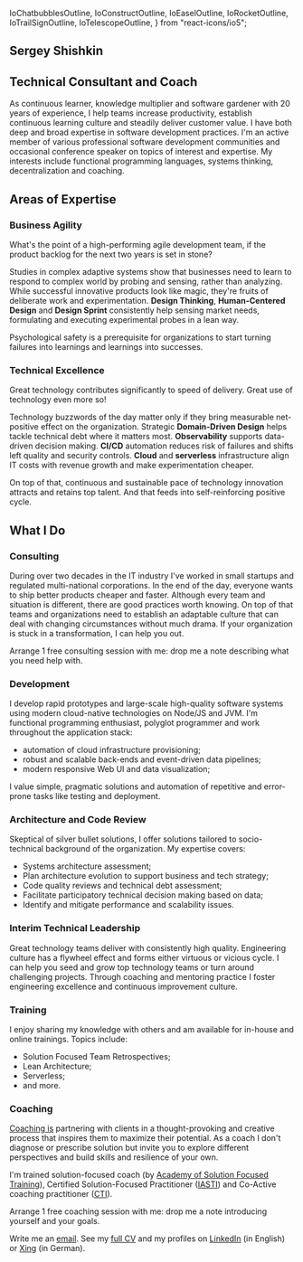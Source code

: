   IoChatbubblesOutline,
  IoConstructOutline,
  IoEaselOutline,
  IoRocketOutline,
  IoTrailSignOutline,
  IoTelescopeOutline,
} from "react-icons/io5";

<section className="preamble">

# Sergey Shishkin

## Technical Consultant and Coach

As continuous learner, knowledge multiplier and software gardener with
20 years of experience, I help teams increase productivity, establish
continuous learning culture and steadily deliver customer value. I have
both deep and broad expertise in software development practices. I'm an
active member of various professional software development communities
and occasional conference speaker on topics of interest and expertise.
My interests include functional programming languages, systems thinking,
decentralization and coaching.

</section>

## Areas of Expertise

<div className="blocks">
<section>

### Business Agility

What's the point of a high-performing agile development team, if the product backlog for the next two years is set in stone?

Studies in complex adaptive systems show that businesses need to learn to respond to complex world by probing and sensing, rather than analyzing.
While successful innovative products look like magic, they're fruits of deliberate work and experimentation.
**Design Thinking**, **Human-Centered Design** and **Design Sprint** consistently help sensing market needs, formulating and executing experimental probes in a lean way.

Psychological safety is a prerequisite for organizations to start turning failures into learnings and learnings into successes.

</section>
<section>

### Technical Excellence

Great technology contributes significantly to speed of delivery.
Great use of technology even more so!

Technology buzzwords of the day matter only if they bring measurable net-positive effect on the organization.
Strategic **Domain-Driven Design** helps tackle technical debt where it matters most.
**Observability** supports data-driven decision making.
**CI/CD** automation reduces risk of failures and shifts left quality and security controls.
**Cloud** and **serverless** infrastructure align IT costs with revenue growth and make experimentation cheaper.

On top of that, continuous and sustainable pace of technology innovation attracts and retains top talent.
And that feeds into self-reinforcing positive cycle.

</section>
</div>

## What I Do

<div className="blocks">
<section>

### <IoTrailSignOutline className="icon" /> Consulting

During over two decades in the IT industry I've worked in small startups and regulated multi-national corporations.
In the end of the day, everyone wants to ship better products cheaper and faster.
Although every team and situation is different, there are good practices worth knowing.
On top of that teams and organizations need to establish an adaptable culture that can deal with changing circumstances without much drama.
If your organization is stuck in a transformation, I can help you out.

Arrange 1 free consulting session with me: drop me a note describing what you need help with.

</section>
<section>

### <IoConstructOutline className="icon" /> Development

I develop rapid prototypes and large-scale high-quality software systems using modern cloud-native technologies on Node/JS and JVM.
I'm functional programming enthusiast, polyglot programmer and work throughout the application stack:

- automation of cloud infrastructure provisioning;
- robust and scalable back-ends and event-driven data pipelines;
- modern responsive Web UI and data visualization;

I value simple, pragmatic solutions and automation of repetitive and error-prone tasks like testing and deployment.

</section>
<section>

### <IoTelescopeOutline className="icon" /> Architecture and Code Review

Skeptical of silver bullet solutions, I offer solutions tailored to socio-technical background of the organization.
My expertise covers:

- Systems architecture assessment;
- Plan architecture evolution to support business and tech strategy;
- Code quality reviews and technical debt assessment;
- Facilitate participatory technical decision making based on data;
- Identify and mitigate performance and scalability issues.

</section>
<section>

### <IoRocketOutline className="icon" /> Interim Technical Leadership

Great technology teams deliver with consistently high quality.
Engineering culture has a flywheel effect and forms either virtuous or vicious cycle.
I can help you seed and grow top technology teams or turn around challenging projects.
Through coaching and mentoring practice I foster engineering excellence and continuous improvement culture.

</section>
<section>

### <IoEaselOutline className="icon" /> Training

I enjoy sharing my knowledge with others and am available for in-house and online trainings.
Topics include:

- Solution Focused Team Retrospectives;
- Lean Architecture;
- Serverless;
- and more.

</section>
<section>

### <IoChatbubblesOutline className="icon" /> Coaching

[Coaching is](https://coachingfederation.org/about) partnering with clients in a thought-provoking and creative process that inspires them to maximize their potential.
As a coach I don't diagnose or prescribe solution but invite you to explore different perspectives and build skills and resilience of your own.

I'm trained solution-focused coach (by [Academy of Solution Focused Training](http://www.sf-academy.com)), Certified Solution-Focused Practitioner ([IASTI](http://www.iasti.org/)) and Co-Active coaching practitioner ([CTI](https://coactive.com/)).

Arrange 1 free coaching session with me: drop me a note introducing yourself and your goals.

</section>
</div>

Write me an [email](mailto:sergey@shishkin.org?subject=Contact%20via%20website).
See my [full CV](/CV) and my profiles on [LinkedIn](https://www.linkedin.com/in/serega) (in English) or [Xing](https://xing.com/profile/Sergey_Shishkin2) (in German).
